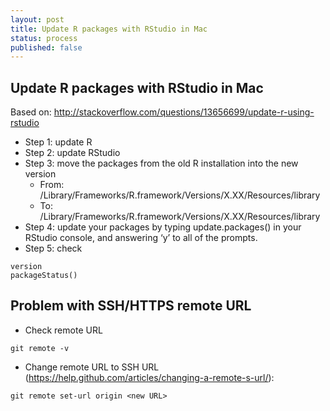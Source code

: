 ```yaml
---
layout: post
title: Update R packages with RStudio in Mac
status: process
published: false
---
```


## Update R packages with RStudio in Mac

Based on: [http://stackoverflow.com/questions/13656699/update-r-using-rstudio](http://stackoverflow.com/questions/13656699/update-r-using-rstudio)

* Step 1: update R
* Step 2: update RStudio
* Step 3: move the packages from the old R installation into the new version
    + From: /Library/Frameworks/R.framework/Versions/X.XX/Resources/library
    + To: /Library/Frameworks/R.framework/Versions/X.XX/Resources/library

* Step 4: update your packages by typing update.packages() in your RStudio console, and answering 'y' to all of the prompts.
* Step 5: check 

```
version
packageStatus()
```

## Problem with SSH/HTTPS remote URL
* Check remote URL
    
```
git remote -v
```    

* Change remote URL to SSH URL ([https://help.github.com/articles/changing-a-remote-s-url/](https://help.github.com/articles/changing-a-remote-s-url/)):
    
```
git remote set-url origin <new URL>
```    
    
